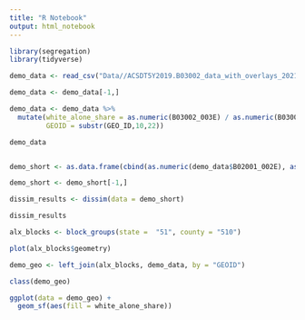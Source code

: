 ```yaml
---
title: "R Notebook"
output: html_notebook
---
```



```r
library(segregation)
library(tidyverse)

demo_data <- read_csv("Data//ACSDT5Y2019.B03002_data_with_overlays_2021-03-13T170647.csv")

demo_data <- demo_data[-1,]

demo_data <- demo_data %>% 
  mutate(white_alone_share = as.numeric(B03002_003E) / as.numeric(B03002_001E),
         GEOID = substr(GEO_ID,10,22))

demo_data


demo_short <- as.data.frame(cbind(as.numeric(demo_data$B02001_002E), as.numeric(demo_data$B02001_003E)))

demo_short <- demo_short[-1,]

dissim_results <- dissim(data = demo_short)

dissim_results

alx_blocks <- block_groups(state =  "51", county = "510")

plot(alx_blocks$geometry)

demo_geo <- left_join(alx_blocks, demo_data, by = "GEOID")

class(demo_geo)

ggplot(data = demo_geo) + 
  geom_sf(aes(fill = white_alone_share))
```


